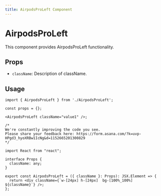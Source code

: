 ```yaml
---
title: AirpodsProLeft Component
---
```


# AirpodsProLeft

This component provides AirpodsProLeft functionality.

## Props

- `className`: Description of className.

## Usage

```tsx
import { AirpodsProLeft } from './AirpodsProLeft';

const props = {};

<AirpodsProLeft className="value1" />;
```


```tsx
/*
We're constantly improving the code you see. 
Please share your feedback here: https://form.asana.com/?k=uvp-HPgd3_hyoXRBw1IcNg&d=1152665201300829
*/

import React from "react";

interface Props {
  className: any;
}

export const AirpodsProLeft = ({ className }: Props): JSX.Element => {
  return <div className={`w-[24px] h-[24px]  bg-[100%_100%] ${className}`} />;
};

```